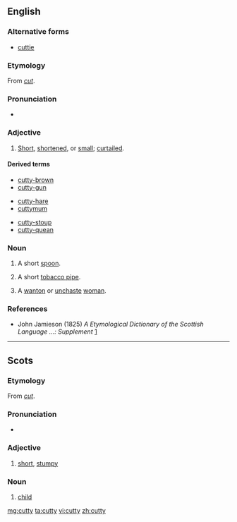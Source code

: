 ==English==

===Alternative forms===
* [[cuttie]]

===Etymology===
From ''[[cut]]''.

===Pronunciation===
* {{IPA|/ˈkʌti/}}

===Adjective===
{{en-adj}}

# {{context|Scotland|Northern England|lang=en}} [[short|Short]], [[shortened]], or [[small]]; [[curtailed]].

====Derived terms====
{{top3}}
* [[cutty-brown]]
* [[cutty-gun]]
{{mid3}}
* [[cutty-hare]]
* [[cuttymum]]
{{mid3}}
* [[cutty-stoup]]
* [[cutty-quean]]
{{bottom}}

===Noun===
{{en-noun|cutties}}

# {{context|Scotland|lang=en}} A short [[spoon]].
# {{context|Scotland|lang=en}} A short [[tobacco pipe]].
#: {{rfquotek|Ramsay}}
# {{context|Scotland|archaic|lang=en}} A [[wanton]] or [[unchaste]] [[woman]].
#: {{rfquotek|Sir Walter Scott}}

===References===
* John Jamieson (1825) ''A Etymological Dictionary of the Scottish Language ...: Supplement'' [http://books.google.com/books?id=UGAJAAAAQAAJ&dq=cutty+cuttie&lr=&source=gbs_summary_s&cad=0]

----

==Scots==

===Etymology===
From ''[[cut]]''.

===Pronunciation===
* {{IPA|/ˈkʌtɪ/|/ˈkʌti/|lang=sco}}

===Adjective===
{{sco-adj}}

# [[short]], [[stumpy]]

===Noun===
{{sco-noun|cutties}}

# {{context|archaic|lang=sco}} [[child]]

[[mg:cutty]]
[[ta:cutty]]
[[vi:cutty]]
[[zh:cutty]]